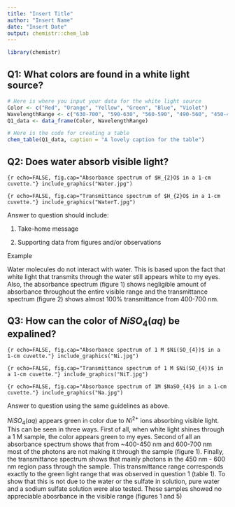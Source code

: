 ```yaml
---
title: "Insert Title"
author: "Insert Name"
date: "Insert Date"
output: chemistr::chem_lab
---
```


```r
library(chemistr)
```

## Q1: What colors are found in a white light source?

```r
# Here is where you input your data for the white light source
Color <- c("Red", "Orange", "Yellow", "Green", "Blue", "Violet") 
WavelengthRange <- c("630-700", "590-630", "560-590", "490-560", "450-490", "400-450")
Q1_data <- data_frame(Color, WavelengthRange)
```

```r
# Here is the code for creating a table
chem_table(Q1_data, caption = "A lovely caption for the table")
```


## Q2:  Does water absorb visible light?

```{r echo=FALSE, fig.cap="Absorbance spectrum of $H_{2}O$ in a 1-cm cuvette."}
include_graphics("Water.jpg")
```

```{r echo=FALSE, fig.cap="Transmittance spectrum of $H_{2}O$ in a 1-cm cuvette."}
include_graphics("WaterT.jpg")
```


Answer to question should include:

1. Take-home message

2. Supporting data from figures and/or observations

Example

Water molecules do not interact with water.  This is based upon the fact that white light that transmits through the water still appears white to my eyes.  Also, the absorbance spectrum (figure 1) shows negligible amount of absorbance throughout the entire visible range and the transmittance spectrum (figure 2) shows almost 100% transmittance from 400-700 nm.



## Q3:  How can the color of $NiSO_{4}(aq)$ be expalined?

```{r echo=FALSE, fig.cap="Absorbance spectrum of 1 M $Ni(SO_{4})$ in a 1-cm cuvette."}
include_graphics("Ni.jpg")
```

```{r echo=FALSE, fig.cap="Transmittance spectrum of 1 M $Ni(SO_{4})$ in a 1-cm cuvette."}
include_graphics("NiT.jpg")
```

```{r echo=FALSE, fig.cap="Absorbance spectrum of 1M $NaSO_{4}$ in a 1-cm cuvette."}
include_graphics("Na.jpg")
```

Answer to question using the same guidelines as above.

$NiSO_{4}(aq)$ appears green in color due to $Ni^{2+}$ ions absorbing visible light.  This can be seen in three ways.  First of all, when white light shines through a 1 M sample, the color appears green to my eyes.  Second of all an absorbance spectrum shows that from ~400-450 nm and 600-700 nm most of the photons are not making it through the sample (figure 1).  Finally, the transmittance spectrum shows that mainly photons in the 450 nm - 600 nm region pass through the sample.  This transmittance range corresponds exactly to the green light range that was observed in question 1 (table 1). To show that this is not due to the water or the sulfate in solution, pure water and a sodium sulfate solution were also tested.  These samples showed no appreciable abosrbance in the visible range (figures 1 and 5) 
